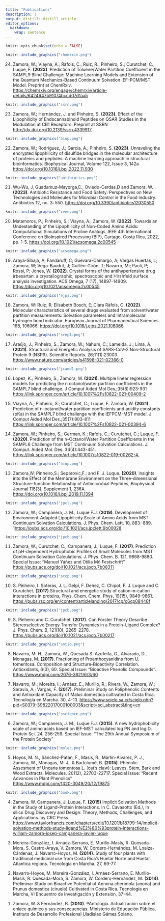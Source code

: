 ```yaml
---
title: "Publications"
description: |
output: distill::distill_article
editor_options: 
  markdown: 
    wrap: sentence
---
```


```r
knitr::opts_chunk$set(echo = FALSE)
```

```r
knitr::include_graphics("chemrxiv.png")
```

24. Zamora, W.; Viayna, A.; Rafols, C.; Ruiz, R.; Pinheiro, S.; Curutchet, C.; Luque, F. **(2023)**. Prediction of Toluene/Water Partition Coefficient in the SAMPL9 Blind Challenge: Machine Learning Models and Extension of the Quantum Mechanics-Based Continuum Solvation IEF-PCM/MST Model. Preprint at ChemRxiv.
<https://chemrxiv.org/engage/chemrxiv/article-details/6424647b91074bccd07d1aa5>

```r
knitr::include_graphics("ssrn.png")
```

23. Zamora, W.; Hernández, J. and Pinheiro, S. **(2023)**. Effect of the Lipophilicity of Endocannabinoid Peptides on QSAR Studies in the Modulation at CB1 Receptors. Preprint at SSRN
<http://dx.doi.org/10.2139/ssrn.4339917>

```r
knitr::include_graphics("biop.png")
```

22. Zamora, W.; Rodríguez, J.; García, A.; Pinheiro, S. **(2023)**. Unraveling the encrypted lipophilicity of disulfide bridges in the molecular architecture of proteins and peptides: A machine learning approach in structural bioinformatics. Biophysical Journal, Volume 122, Issue 3, 142a
<https://doi.org/10.1016/j.bpj.2022.11.930>

```r
knitr::include_graphics("antibiotics.png")
```

21. Wu-Wu, J, Guadamuz-Mayorga,C.; Oviedo-Cerdas,D and Zamora, W. **(2023)**. Antibiotic Resistance and Food Safety: Perspectives on New Technologies and Molecules for Microbial Control in the Food Industry. Antibiotics 12, no. 3: 550.
<https://doi.org/10.3390/antibiotics12030550>

```r
knitr::include_graphics("ieee.png")
```

20. Matamoros, P.; Pinheiro, S.; Viayna, A.; Zamora, W. **(2022)**. Towards an Undestanding of the Lipophilicity of Non-Coded Amino Acids: Computational Simulations of Proline Analogs. IEEE 4th International Conference on BioInspired Processing (BIP), Cartago, Costa Rica, 2022, pp. 1-5. 
<https://doi.org/10.1021/acsomega.2c00545>

```r
knitr::include_graphics("acsomega.png")
```

19. Araya-Sibaja, A; Fandaruff, C; Guevara-Camargo, A; Vargas Huertas, L; Zamora, W; Vega-Baudrit, J; Guillén-Girón, T; Navarro, Mi; Paoli, P; Rossi, P; Jones, W. **(2022)**. Crystal forms of the antihypertensive drug irbesartan: a crystallographic, spectroscopic and Hirshfeld surface analysis investigation. ACS Omega, 7 (17), 14897-14909. <https://doi.org/10.1021/acsomega.2c00545>

```r
knitr::include_graphics("ejps.png")
```

18. Zamora, W: Ruiz, R; Elisabeth Bosch, E;,Clara Ràfols, C. **(2022)**. Molecular characteristics of several drugs evaluated from solvent/water partition measurements: Solvation parameters and Intramolecular hydrogen bond indicator. European Journal of Pharmaceutical Sciences. 168, 106066. <https://doi.org/10.1016/j.ejps.2021.106066>

```r
knitr::include_graphics("srep1.png")
```

17. Araújo, J.; Pinheiro, S.; Zamora, W.; Nahum, C.; Lameida, J.; Lima, A. **(2021)**. Structural and Energetic Analysis of SARS-CoV-2 Non-Structural Protein 9 (NSP9). Scientific Reports. 26;11(1):23003 <https://www.nature.com/articles/s41598-021-02366-0>

```r
knitr::include_graphics("jcamd1.png")
```

16. Lopez, K.; Pinheiro, S.; Zamora, W.
    **(2021)**.
    Multiple linear regression models for predicting the n octanol/water partition coefficients in the SAMPL7 blind challenge.
    J Comput Aided Mol Des.;35(8):923-931 <https://link.springer.com/article/10.1007%2Fs10822-021-00409-2>

```{=html}
<!-- -->
```
15. Viayna, A.; Pinheiro, S.; Curutchet, C.; Luque, F. Zamora, W. **(2021)**. Prediction of n-octanol/water partition coefficients and acidity constants (pKa) in the SAMPL7 blind challenge with the IEFPCM-MST model. J Comput Aided Mol Des.;35(7):803-811 <https://link.springer.com/article/10.1007%2Fs10822-021-00394-6>

```{=html}
<!-- -->
```
14. Zamora, W.; Pinheiro, S.; German, K.; Rafols, C.; Curutchet, C.; Luque, F. **(2020)**. Prediction of the n-Octanol/Water Partition Coefficients in the SAMPL6 Challenge from MST Continuum Solvation Calculations. J. Comput. Aided Mol. Des. 34(4):443-451. <https://link.springer.com/article/10.1007/s10822-019-00262-4.>

```r
knitr::include_graphics("biop.png")
```

13. Zamora,W; Pinheiro,S.; Separovic,F.; and F. J. Luque. **(2020)**. Insights into the Effect of the Membrane Environment on the Three-dimensional Structure-function Relationship of Antimicrobial Peptides, Biophysical Journal 118(3), Supplement 1, 236A. <https://doi.org/10.1016/j.bpj.2019.11.1394>

```r
knitr::include_graphics("jpcl.png")
```

12. Zamora, W.; Campanera, J. M.; Luque F.J. **(2019)**. Development of Environment-Adapted Lipophilicity Scale of Amino Acids from MST Continuum Solvation Calculations. J. Phys. Chem. Lett. 10, 883−889. 1<https://pubs.acs.org/doi/10.1021/acs.jpclett.9b00028>

```r
knitr::include_graphics("jpcb.png")
```

11. Zamora, W.; Curutchet, C.; Campanera, J.; Luque, F. **(2017)**. Prediction of pH-dependent Hydrophobic Profiles of Small Molecules from MST Continuum Solvation Calculations. J. Phys. Chem. B. 121, 9868-9880. Special Issue: "Manuel Yáñez and Otilia Mó Festschrift" <https://pubs.acs.org/doi/10.1021/acs.jpcb.7b08311>

```r
knitr::include_graphics("pccp.png")
```

10. S. Pinheiro, I. Soteras, J. L. Gelpí, F. Dehez, C. Chipot, F. J. Luque and C. Curutchet. **(2017)**.Structural and energetic study of cation--π--cation interactions in proteins, Phys. Chem. Chem. Phys, 19(15), 9849-9861. <https://pubs.rsc.org/en/content/articlelanding/2017/cp/c6cp08448f>

```r
knitr::include_graphics("jpcb.png")
```

9.  S. Pinheiro and C. Curutchet. **(2017)**. Can Förster Theory Describe Stereoselective Energy Transfer Dynamics in a Protein--Ligand Complex? J. Phys. Chem. B, 121(10), 2265--2278. <https://pubs.acs.org/doi/10.1021/acs.jpcb.7b00217>

```r
knitr::include_graphics("antio.png")
```

8.  Navarro, M. H., Zamora, W., Quesada S. Azofeifa, G., Alvarado, D., Monagas, M. **(2017)**. Fractioning of Proanthocyanidins from U. tomentosa. Composition and Structure-Bioactivity Correlation. Antioxidants, 6(3), 60. Special Issue: "Bioactive Phenolic Compounds". <https://www.mdpi.com/2076-3921/6/3/60>

```{=html}
<!-- -->
```
7.  Navarro, M.; Moreira, I.; Arnáez, E., Murillo, R.; Rivera, W.; Zamora, W.; Saravia, A.; Vargas, F. **(2017)**. Preliminar Study on Poliphenolic Contents and Antioxidant Capacity of Malus domestica cultivated in Costa Rica. Tecnología en Marcha. 30, 4-13. <https://www.scielo.sa.cr/scielo.php?pid=S0379-39822017000100003&script=sci_abstract&tlng=en>

```r
knitr::include_graphics("pscience.png")
```

6.  Zamora, W.; Campanera, J. M.; Luque F.J. **(2015)**. A new hydrophobicity scale of amino acids based on IEF-MST calculated log PN and log D. Protein Sci. 24, 256-258. Special Issue: "The 29th Annual Symposium of the Protein Society"

```r
knitr::include_graphics("molec.png")
```

5.  Hoyos, M. N., Sánchez-Patán, F., Masis, R., Martín-Álvarez, P. J., Zamora, W., Monagas, M. J., & Bartolomé, B. **(2015)**. Phenolic Assesment of Uncaria tomentosa L. (cat's claw): Leaves, Stem, Bark and Wood Extracts. Molecules. 20(12), 22703-22717. Special Issue: "Recent Advances in Plant Phenolics"\
    <https://www.mdpi.com/1420-3049/20/12/19875>

```r
knitr::include_graphics("book.png")
```

4.  Zamora, W. Campanera, J. Luque, F. **(2015)** Implicit Solvation Methods in the Study of Ligand-Protein Interactions. In C. Cavasotto (Ed.), In silico Drug Discovery and Design: Theory, Methods, Challenges, and Applications. by CRC Press. <https://www.taylorfrancis.com/chapters/edit/10.1201/b18799-14/implicit-solvation-methods-study-ligand%E2%80%93protein-interactions-william-zamora-josep-campanera-javier-luque>

<!-- -->

3.  Moreira-González, I. Arnáez-Serrano, E. Murillo-Masís, R. Quesada-Mora, S. Castro-Araya, V. Zamora, W. Cordero-Hernández, M. Loaiza-Cárdenas, J. Navarro-Hoyos, M. **(2014)**. Study of four plants with traditional medicinal use from Costa Rica's Huetar Norte and Huetar Atlantica regions. Tecnología en Marcha. 27, 69-77.

<!-- -->

2.  Navarro-Hoyos, M. Moreira-González, I. Arnáez-Serrano, E. Murillo-Masís, R. Quesada-Mora, S. Zamora, W. Cordero-Hernández, M. **(2014)**. Preliminar Study on Bioactive Potential of Annona cherimola (anona) and Prunus domestica (ciruelo) Cultivated in Costa Rica. Tecnología en Marcha, VI Encuentro de Investigación y Extensión, 37-44.

<!-- -->

1.  Zamora, W. & Fernández, B. **(2010)**. ®Antología. Actualización sobre el enlace químico y sus consecuencias. Ministerio de Educación Pública. Instituto de Desarrollo Profesional Uladislao Gámez Solano.
